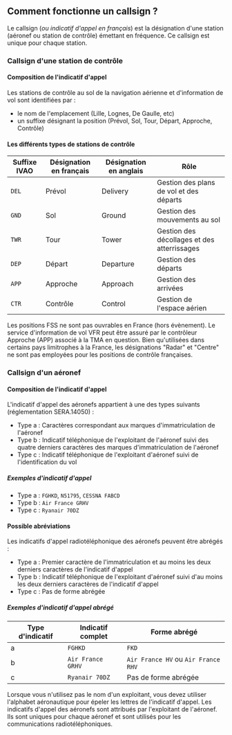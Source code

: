 
## Comment fonctionne un callsign ?

Le callsign (_ou indicatif d'appel en français_) est la désignation d'une station (aéronef ou station de contrôle) émettant en fréquence. Ce callsign est unique pour chaque station.

### Callsign d'une station de contrôle

#### Composition de l'indicatif d'appel

Les stations de contrôle au sol de la navigation aérienne et d'information de vol sont identifiées par :

- le nom de l'emplacement (Lille, Lognes, De Gaulle, etc)
- un suffixe désignant la position (Prévol, Sol, Tour, Départ, Approche, Contrôle)

#### Les différents types de stations de contrôle

| Suffixe IVAO | Désignation en français | Désignation en anglais | Rôle                                        |
| ------------ | ----------------------- | ---------------------- | ------------------------------------------- |
| `DEL`        | Prévol                  | Delivery               | Gestion des plans de vol et des départs     |
| `GND`        | Sol                     | Ground                 | Gestion des mouvements au sol               |
| `TWR`        | Tour                    | Tower                  | Gestion des décollages et des atterrissages |
| `DEP`        | Départ                  | Departure              | Gestion des départs                         |
| `APP`        | Approche                | Approach               | Gestion des arrivées                        |
| `CTR`        | Contrôle                | Control                | Gestion de l'espace aérien                  |

<Callout type="warning">
  Les positions FSS ne sont pas ouvrables en France (hors évènement). Le service
  d'information de vol VFR peut être assuré par le contrôleur Approche (APP)
  associé à la TMA en question.
</Callout>

<Callout type="error">
  Bien qu'utilisées dans certains pays limitrophes à la France, les désignations
  "Radar" et "Centre" ne sont pas employées pour les positions de contrôle
  françaises.
</Callout>

### Callsign d'un aéronef

#### Composition de l'indicatif d'appel

L'indicatif d'appel des aéronefs appartient à une des types suivants (réglementation SERA.14050) :

- Type a : Caractères correspondant aux marques d'immatriculation de l'aéronef
- Type b : Indicatif téléphonique de l'exploitant de l'aéronef suivi des quatre derniers caractères des marques d'immatriculation de l'aéronef
- Type c : Indicatif téléphonique de l'exploitant d'aéronef suivi de l'identification du vol

##### Exemples d'indicatif d'appel

- Type a : `FGHKD`, `N51795`, `CESSNA FABCD`
- Type b : `Air France GRHV`
- Type c : `Ryanair 70DZ`

#### Possible abréviations

Les indicatifs d'appel radiotéléphonique des aéronefs peuvent être abrégés :

- Type a : Premier caractère de l'immatriculation et au moins les deux derniers caractères de l'indicatif d'appel
- Type b : Indicatif téléphonique de l'exploitant d'aéronef suivi d'au moins les deux derniers caractères de l'indicatif d'appel
- Type c : Pas de forme abrégée

##### Exemples d'indicatif d'appel abrégé

| Type d'indicatif | Indicatif complet | Forme abrégé                        |
| ---------------- | ----------------- | ----------------------------------- |
| a                | `FGHKD`           | `FKD`                               |
| b                | `Air France GRHV` | `Air France HV` ou `Air France RHV` |
| c                | `Ryanair 70DZ`    | Pas de forme abrégée                |

<Callout type="warning">
  Lorsque vous n'utilisez pas le nom d'un exploitant, vous devez utiliser
  l'alphabet aéronautique pour épeler les lettres de l'indicatif d'appel.
</Callout>

<Callout type="info">
  Les indicatifs d'appel des aéronefs sont attribués par l'exploitant de
  l'aéronef. Ils sont uniques pour chaque aéronef et sont utilisés pour les
  communications radiotéléphoniques.
</Callout>
